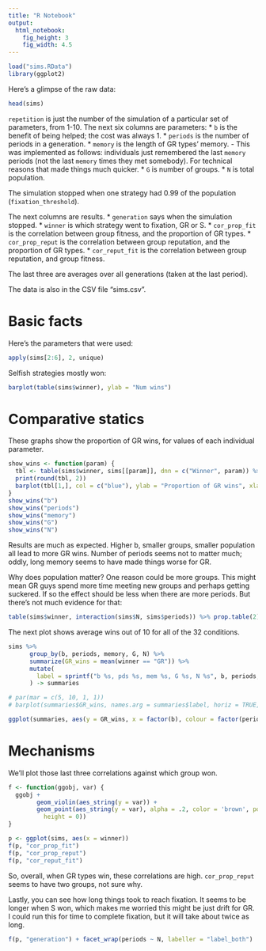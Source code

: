 ```yaml
---
title: "R Notebook"
output: 
  html_notebook: 
    fig_height: 3
    fig_width: 4.5
---
```


```r
load("sims.RData")
library(ggplot2)
```

Here's a glimpse of the raw data:

```r
head(sims)
```

`repetition` is just the number of the simulation of a particular set of parameters, from 1-10. The next six columns
are parameters: 
* `b` is the benefit of being helped; the cost was always 1.
* `periods` is the number of periods in a generation.
* `memory` is the length of GR types' memory.
  - This was implemented as follows: individuals just remembered the last `memory` periods (not the last `memory` times
they met somebody). For technical reasons that made things much quicker. 
* `G` is number of groups.
* `N` is total population. 

The simulation stopped when one strategy had 0.99 of the population (`fixation_threshold`).

The next columns are results. 
* `generation` says when the simulation stopped. 
* `winner` is which strategy went to fixation, GR or S.
* `cor_prop_fit` is the correlation between group fitness, and the proportion of GR types.
* `cor_prop_reput` is the correlation between group reputation, and the proportion of GR types.
* `cor_reput_fit` is the correlation between group reputation, and group fitness.

The last three are averages over all generations (taken at the last period).

The data is also in the CSV file "sims.csv".

# Basic facts

Here's the parameters that were used:

```r
apply(sims[2:6], 2, unique)
```



Selfish strategies mostly won:
```r
barplot(table(sims$winner), ylab = "Num wins")
```

# Comparative statics

These graphs show the proportion of GR wins, for values of each individual parameter.

```r
show_wins <- function(param) {
  tbl <- table(sims$winner, sims[[param]], dnn = c("Winner", param)) %>% prop.table(2)
  print(round(tbl, 2))
  barplot(tbl[1,], col = c("blue"), ylab = "Proportion of GR wins", xlab = param)
}
show_wins("b")
show_wins("periods")
show_wins("memory")
show_wins("G")
show_wins("N")
```

Results are much as expected. Higher b, smaller groups, smaller population all lead to more GR wins. Number of periods seems not to matter much; oddly, long memory seems to have made things worse for GR.

Why does population matter? One reason could be more groups. This might mean GR guys spend more time meeting new 
groups and perhaps getting suckered. If so the effect should be less when there are more periods. But there's not much evidence for that:

```r
table(sims$winner, interaction(sims$N, sims$periods)) %>% prop.table(2) %>% barplot(legend.text = c("GR", "S"))
```

The next plot shows average wins out of 10 for all of the 32 conditions.

```r
sims %>% 
      group_by(b, periods, memory, G, N) %>% 
      summarize(GR_wins = mean(winner == "GR")) %>% 
      mutate(
        label = sprintf("b %s, pds %s, mem %s, G %s, N %s", b, periods, memory, G, N)
      ) -> summaries

# par(mar = c(5, 10, 1, 1))
# barplot(summaries$GR_wins, names.arg = summaries$label, horiz = TRUE, cex.names = .6, las = 2, border = NA, col = "blue")

ggplot(summaries, aes(y = GR_wins, x = factor(b), colour = factor(periods), shape = factor(memory))) + geom_point(alpha = .5, position = position_jitter(width = 0.1, height = 0)) + facet_grid(G ~ N, labeller = "label_both") + xlab("b")
```


# Mechanisms

We'll plot those last three correlations against which group won. 

```r
f <- function(ggobj, var) {
  ggobj + 
        geom_violin(aes_string(y = var)) + 
        geom_point(aes_string(y = var), alpha = .2, color = 'brown', position = position_jitter(width = .05, 
          height = 0))
}

p <- ggplot(sims, aes(x = winner))
f(p, "cor_prop_fit")
f(p, "cor_prop_reput")
f(p, "cor_reput_fit")
```

So, overall, when GR types win,  these correlations are high. `cor_prop_reput` seems to have two groups, not sure why. 

Lastly, you can see how long things took to reach fixation. It seems to be longer when S won, which makes
me worried this might be just drift for GR. I could run this for time to complete fixation, but it will take
about twice as long.

```r
f(p, "generation") + facet_wrap(periods ~ N, labeller = "label_both")
```



